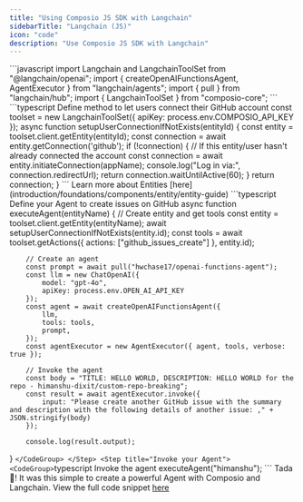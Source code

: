 ```yaml
---
title: "Using Composio JS SDK with Langchain"
sidebarTitle: "Langchain (JS)"
icon: "code"
description: "Use Composio JS SDK with Langchain"
---
```


<Steps>
<Step title="Import Dependencies">
 <CodeGroup>
      ```javascript
import Langchain and LangchainToolSet from "@langchain/openai";
import { createOpenAIFunctionsAgent, AgentExecutor } from "langchain/agents";
import { pull } from "langchain/hub";
import { LangchainToolSet } from "composio-core";
      ```
    </CodeGroup>
</Step>
<Step title="Define method to let users connect their GitHub account">
 <CodeGroup>
      ```typescript
Define method to let users connect their GitHub account
const toolset = new LangchainToolSet({ apiKey: process.env.COMPOSIO_API_KEY });
async function setupUserConnectionIfNotExists(entityId) {
        const entity = toolset.client.getEntity(entityId);
        const connection = await entity.getConnection('github');
        if (!connection) {
            // If this entity/user hasn't already connected the account
            const connection = await entity.initiateConnection(appName);
            console.log("Log in via:", connection.redirectUrl);
            return connection.waitUntilActive(60);
        }
        return connection;
}
      ```
    </CodeGroup>
Learn more about Entities [here](introduction/foundations/components/entity/entity-guide)
</Step>
<Step title="Setup Agent with Langchain">
<CodeGroup>
      ```typescript
Define your Agent to create issues on GitHub
async function executeAgent(entityName) {
        // Create entity and get tools
        const entity = toolset.client.getEntity(entityName);
        await setupUserConnectionIfNotExists(entity.id);
        const tools = await toolset.getActions({ actions: ["github_issues_create"] }, entity.id);

        // Create an agent
        const prompt = await pull("hwchase17/openai-functions-agent");
        const llm = new ChatOpenAI({
            model: "gpt-4o",
            apiKey: process.env.OPEN_AI_API_KEY
        });
        const agent = await createOpenAIFunctionsAgent({
            llm,
            tools: tools,
            prompt,
        });
        const agentExecutor = new AgentExecutor({ agent, tools, verbose: true });

        // Invoke the agent
        const body = "TITLE: HELLO WORLD, DESCRIPTION: HELLO WORLD for the repo - himanshu-dixit/custom-repo-breaking";
        const result = await agentExecutor.invoke({
            input: "Please create another GitHub issue with the summary and description with the following details of another issue: ," + JSON.stringify(body)
        });

        console.log(result.output);
}
      ```
    </CodeGroup>
</Step>
<Step title="Invoke your Agent">
<CodeGroup>
      ```typescript
Invoke the agent
executeAgent("himanshu");
      ```
    </CodeGroup>
Tada 🎉! It was this simple to create a powerful Agent with Composio and Langchain.
</Step>
<Step title="Complete code snippet">
View the full code snippet [here](https://github.com/composiohq/composio/tree/master/js/examples/langchain/sample.mjs)
</Step>
</Steps>